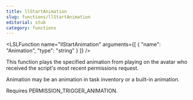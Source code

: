 ```yaml
---
title: llStartAnimation
slug: functions/llStartAnimation
editorial: stub
category: functions
---
```


<LSLFunction
	name="llStartAnimation"
	arguments={[
	{
		"name": "Animation",
		"type": "string"
	}
]}
/>

This function plays the specified animation from playing on the avatar who received the script's most recent permissions request.

Animation may be an animation in task inventory or a built-in animation.

Requires PERMISSION_TRIGGER_ANIMATION.
